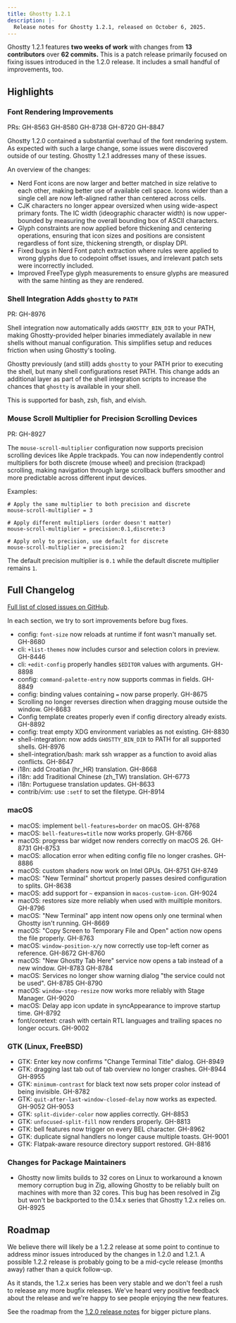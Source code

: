 ```yaml
---
title: Ghostty 1.2.1
description: |-
  Release notes for Ghostty 1.2.1, released on October 6, 2025.
---
```


Ghostty 1.2.1 features **two weeks of work** with changes from
**13 contributors** over **62 commits.** This is a patch release primarily
focused on fixing issues introduced in the 1.2.0 release. It includes
a small handful of improvements, too.

## Highlights

### Font Rendering Improvements

PRs: GH-8563 GH-8580 GH-8738 GH-8720 GH-8847

Ghostty 1.2.0 contained a substantial overhaul of the font rendering
system. As expected with such a large change, some issues were discovered
outside of our testing. Ghostty 1.2.1 addresses many of these issues.

An overview of the changes:

- Nerd Font icons are now larger and better matched in size relative to each
  other, making better use of available cell space. Icons wider than a single
  cell are now left-aligned rather than centered across cells.
- CJK characters no longer appear oversized when using wide-aspect primary fonts.
  The IC width (ideographic character width) is now upper-bounded by measuring
  the overall bounding box of ASCII characters.
- Glyph constraints are now applied before thickening and centering operations,
  ensuring that icon sizes and positions are consistent regardless of font size,
  thickening strength, or display DPI.
- Fixed bugs in Nerd Font patch extraction where rules were applied to wrong
  glyphs due to codepoint offset issues, and irrelevant patch sets were
  incorrectly included.
- Improved FreeType glyph measurements to ensure glyphs are measured with the
  same hinting as they are rendered.

### Shell Integration Adds `ghostty` to `PATH`

PR: GH-8976

Shell integration now automatically adds `GHOSTTY_BIN_DIR` to your PATH,
making Ghostty-provided helper binaries immediately available in new shells
without manual configuration. This simplifies setup and reduces friction when
using Ghostty's tooling.

Ghostty previously (and still) adds `ghostty` to your PATH prior to executing
the shell, but many shell configurations reset PATH. This change adds an
additional layer as part of the shell integration scripts to increase the
chances that `ghostty` is available in your shell.

This is supported for bash, zsh, fish, and elvish.

### Mouse Scroll Multiplier for Precision Scrolling Devices

PR: GH-8927

The `mouse-scroll-multiplier` configuration now supports precision
scrolling devices like Apple trackpads. You can now independently control
multipliers for both discrete (mouse wheel) and precision (trackpad)
scrolling, making navigation through large scrollback buffers smoother
and more predictable across different input devices.

Examples:

```
# Apply the same multiplier to both precision and discrete
mouse-scroll-multiplier = 3

# Apply different multipliers (order doesn't matter)
mouse-scroll-multiplier = precision:0.1,discrete:3

# Apply only to precision, use default for discrete
mouse-scroll-multiplier = precision:2
```

The default precision multiplier is `0.1` while the default discrete
multiplier remains `1`.

## Full Changelog

[Full list of closed issues on GitHub](https://github.com/ghostty-org/ghostty/milestone/8?closed=1).

In each section, we try to sort improvements before bug fixes.

- config: `font-size` now reloads at runtime if font wasn't manually set. GH-8680
- cli: `+list-themes` now includes cursor and selection colors in preview. GH-8446
- cli: `+edit-config` properly handles `$EDITOR` values with arguments. GH-8898
- config: `command-palette-entry` now supports commas in fields. GH-8849
- config: binding values containing `=` now parse properly. GH-8675
- Scrolling no longer reverses direction when dragging mouse outside the window. GH-8683
- Config template creates properly even if config directory already exists. GH-8892
- config: treat empty XDG environment variables as not existing. GH-8830
- shell-integration: now adds `GHOSTTY_BIN_DIR` to PATH for all supported shells. GH-8976
- shell-integration/bash: mark ssh wrapper as a function to avoid alias conflicts. GH-8647
- i18n: add Croatian (hr_HR) translation. GH-8668
- i18n: add Traditional Chinese (zh_TW) translation. GH-6773
- i18n: Portuguese translation updates. GH-8633
- contrib/vim: use `:setf` to set the filetype. GH-8914

### macOS

- macOS: implement `bell-features=border` on macOS. GH-8768
- macOS: `bell-features=title` now works properly. GH-8766
- macOS: progress bar widget now renders correctly on macOS 26. GH-8731 GH-8753
- macOS: allocation error when editing config file no longer crashes. GH-8886
- macOS: custom shaders now work on Intel GPUs. GH-8751 GH-8749
- macOS: "New Terminal" shortcut properly passes desired configuration to splits. GH-8638
- macOS: add support for `~` expansion in `macos-custom-icon`. GH-9024
- macOS: restores size more reliably when used with muiltiple monitors. GH-8796
- macOS: "New Terminal" app intent now opens only one terminal when Ghostty isn't running. GH-8669
- macOS: "Copy Screen to Temporary File and Open" action now opens the file properly. GH-8763
- macOS: `window-position-x/y` now correctly use top-left corner as reference. GH-8672 GH-8760
- macOS: "New Ghostty Tab Here" service now opens a tab instead of a new window. GH-8783 GH-8784
- macOS: Services no longer show warning dialog "the service could not be used". GH-8785 GH-8790
- macOS: `window-step-resize` now works more reliably with Stage Manager. GH-9020
- macOS: Delay app icon update in syncAppearance to improve startup time. GH-8792
- font/coretext: crash with certain RTL languages and trailing spaces no longer occurs. GH-9002

### GTK (Linux, FreeBSD)

- GTK: Enter key now confirms "Change Terminal Title" dialog. GH-8949
- GTK: dragging last tab out of tab overview no longer crashes. GH-8944 GH-8955
- GTK: `minimum-contrast` for black text now sets proper color instead of being invisible. GH-8782
- GTK: `quit-after-last-window-closed-delay` now works as expected. GH-9052 GH-9053
- GTK: `split-divider-color` now applies correctly. GH-8853
- GTK: `unfocused-split-fill` now renders properly. GH-8813
- GTK: bell features now trigger on every BEL character. GH-8962
- GTK: duplicate signal handlers no longer cause multiple toasts. GH-9001
- GTK: Flatpak-aware resource directory support restored. GH-8816

### Changes for Package Maintainers

- Ghostty now limits builds to 32 cores on Linux to workaround a known
  memory corruption bug in Zig, allowing Ghostty to be reliably built on
  machines with more than 32 cores. This bug has been resolved in Zig but
  won't be backported to the 0.14.x series that Ghostty 1.2.x relies on.
  GH-8925

## Roadmap

We believe there will likely be a 1.2.2 release at some point to continue to
address minor issues introduced by the changes in 1.2.0 and 1.2.1. A possible
1.2.2 release is probably going to be a mid-cycle release (months away) rather
than a quick follow-up.

As it stands, the 1.2.x series has been very stable and we don't feel a rush to
release any more bugfix releases. We've heard very positive feedback about the
release and we're happy to see people enjoying the new features.

See the roadmap from the [1.2.0 release notes](/docs/install/release-notes/1-2-0#roadmap)
for bigger picture plans.
